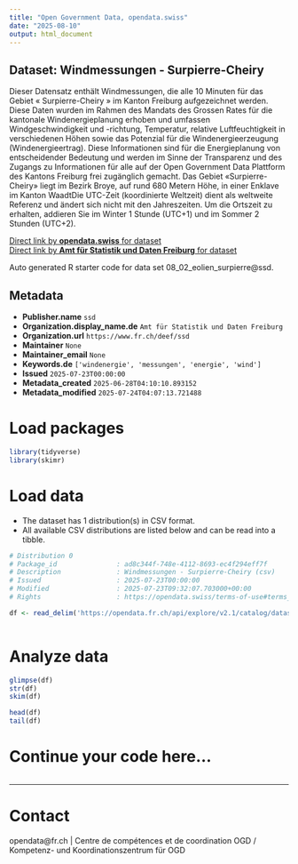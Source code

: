 ```yaml
---
title: "Open Government Data, opendata.swiss"
date: "2025-08-10"
output: html_document
---
```


## Dataset: Windmessungen - Surpierre-Cheiry

Dieser Datensatz enthält Windmessungen, die alle 10 Minuten für das Gebiet « Surpierre-Cheiry » im Kanton Freiburg aufgezeichnet werden. Diese Daten wurden im Rahmen des Mandats des Grossen Rates für die kantonale Windenergieplanung erhoben und umfassen Windgeschwindigkeit und -richtung, Temperatur, relative Luftfeuchtigkeit in verschiedenen Höhen sowie das Potenzial für die Windenergieerzeugung (Windenergieertrag). Diese Informationen sind für die Energieplanung von entscheidender Bedeutung und werden im Sinne der Transparenz und des Zugangs zu Informationen für alle auf der Open Government Data Plattform des Kantons Freiburg frei zugänglich gemacht. Das Gebiet «Surpierre-Cheiry» liegt im Bezirk Broye, auf rund 680 Metern Höhe, in einer Enklave im Kanton WaadtDie UTC-Zeit (koordinierte Weltzeit) dient als weltweite Referenz und ändert sich nicht mit den Jahreszeiten. Um die Ortszeit zu erhalten, addieren Sie im Winter 1 Stunde (UTC+1) und im Sommer 2 Stunden (UTC+2).

[Direct link by **opendata.swiss** for dataset](https://opendata.swiss/de/dataset/windmessungen-surpierre-cheiry)<br>
[Direct link by **Amt für Statistik und Daten Freiburg** for dataset](https://opendata.fr.ch/explore/dataset/08_02_eolien_surpierre/)

Auto generated R starter code for data set 08_02_eolien_surpierre@ssd.

## Metadata

- **Publisher.name** `ssd`
- **Organization.display_name.de** `Amt für Statistik und Daten Freiburg`
- **Organization.url** `https://www.fr.ch/deef/ssd`
- **Maintainer** `None`
- **Maintainer_email** `None`
- **Keywords.de** `['windenergie', 'messungen', 'energie', 'wind']`
- **Issued** `2025-07-23T00:00:00`
- **Metadata_created** `2025-06-28T04:10:10.893152`
- **Metadata_modified** `2025-07-24T04:07:13.721488`


# Load packages

```r

library(tidyverse)
library(skimr)

```

# Load data

-   The dataset has 1 distribution(s) in CSV format.
-   All available CSV distributions are listed below and can be read into a tibble.

```r

# Distribution 0
# Package_id               : ad8c344f-748e-4112-8693-ec4f294eff7f
# Description              : Windmessungen - Surpierre-Cheiry (csv)
# Issued                   : 2025-07-23T00:00:00
# Modified                 : 2025-07-23T09:32:07.703000+00:00
# Rights                   : https://opendata.swiss/terms-of-use#terms_by

df <- read_delim('https://opendata.fr.ch/api/explore/v2.1/catalog/datasets/08_02_eolien_surpierre/exports/csv?use_labels=true')



```

# Analyze data

```r

glimpse(df)
str(df)
skim(df)

head(df)
tail(df)

```

# Continue your code here...

```r

```

------------------------------------------------------------------------

# Contact

opendata@fr.ch | Centre de compétences et de coordination OGD / Kompetenz- und Koordinationszentrum für OGD
